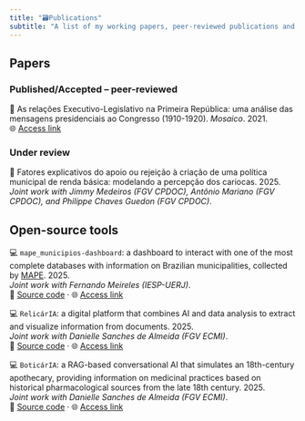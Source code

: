 ```yaml
---
title: "🗃Publications"
subtitle: "A list of my working papers, peer-reviewed publications and open-source tools"
---
```


## Papers

### Published/Accepted -- peer-reviewed

📄 As relações Executivo-Legislativo na Primeira República: uma análise das mensagens presidenciais ao Congresso (1910-1920). *Mosaico*. 2021.  
🌐 [Access link](https://periodicos.fgv.br/mosaico/article/view/82665/79990)


### Under review

📄 Fatores explicativos do apoio ou rejeição à criação de uma política municipal de renda básica: modelando a percepção dos cariocas. 2025.  
_Joint work with Jimmy Medeiros (FGV CPDOC), Antônio Mariano (FGV CPDOC), and Philippe Chaves Guedon (FGV CPDOC)_.

## Open-source tools

💻 `mape_municipios-dashboard`: a dashboard to interact with one of the most complete databases with information on Brazilian municipalities, collected by [MAPE](https://mape.org.br/). 2025.  
_Joint work with Fernando Meireles (IESP-UERJ)_.  
🔗 [Source code](https://github.com/mape-iesp/MAPEmunicipios-Dashboard) · 🌐 [Access link](https://mape-municipios-dashboard.streamlit.app/)

💻  `RelicárIA`: a digital platform that combines AI and data analysis to extract and visualize information from documents. 2025.  
_Joint work with Danielle Sanches de Almeida (FGV ECMI)_.  
🔗 [Source code](https://github.com/felipelmc/RelicarIA) · 🌐 [Access link](https://relicaria.streamlit.app/)

💻  `BoticárIA`: a RAG-based conversational AI that simulates an 18th-century apothecary, providing information on medicinal practices based on historical pharmacological sources from the late 18th century. 2025.  
_Joint work with Danielle Sanches de Almeida (FGV ECMI)_.  
🔗 [Source code](https://github.com/felipelmc/BoticarIA) · 🌐 [Access link](https://boticaria.streamlit.app/)


<!-- 
## Translations

J. Baker and I. Milligan, "Contagem e mineração de dados de investigação com Unix," translated by F. Lamarca, *Programming Historian em português*, Dec. 2021. [[link]](https://programminghistorian.org/pt/licoes/contagem-mineracao-dados-investigacao-unix)

F. Gibbs, "Instalação de Módulos Python com pip," translated by F. Lamarca, *Programming Historian em português*, Dec. 2021. [[link]](https://programminghistorian.org/pt/licoes/instalacao-modulos-python-pip)

W. Turkel and A. Crymble, "Reutilização de código e modularidade em Python," translated by F. Lamarca, *Programming Historian em português*, May 2021. [[link]](https://programminghistorian.org/pt/licoes/palavras-chave-contexto-usando-n-grams-python)

W. Turkel and A. Crymble, "Contagem de Frequências de Palavras com Python," translated by F. Lamarca, *Programming Historian em português*, Jan. 2022. [[link]](https://programminghistorian.org/pt/licoes/contar-frequencias-palavras-python)

W. Turkel and A. Crymble, "De HTML para Lista de Palavras (parte 1)," translated by F. Lamarca, *Programming Historian em português*, Oct. 2022. [[link]](https://programminghistorian.org/pt/licoes/HTML-lista-palavras-1)

W. Turkel and A. Crymble, "Normalização de Dados Textuais com Python," translated by F. Lamarca, *Programming Historian em português*, Oct. 2022. [[link]](https://programminghistorian.org/pt/licoes/normalizacao-dados-textuais-python)

W. Turkel and A. Crymble, "Criação e Visualização de Ficheiros HTML com Python," translated by F. Lamarca, *Programming Historian em português*, Oct. 2022. [[link]](https://programminghistorian.org/pt/licoes/criacao-visualizacao-ficheiros-html-python)

W. Turkel and A. Crymble, "Palavras-chave em Contexto (usando n-grams) com Python," translated by F. Lamarca, *Programming Historian em português*, Oct. 2022. [[link]](https://programminghistorian.org/pt/licoes/palavras-chave-contexto-usando-n-grams-python)

W. Turkel and A. Crymble, "Saída de Dados como um ficheiro HTML com Python," translated by F. Lamarca, *Programming Historian em português*, Oct. 2022. [[link]](https://programminghistorian.org/pt/licoes/saida-dados-ficheiro-html-python)

A. Crymble, "Download de Múltiplos Registros usando Query Strings," translated by F. Lamarca, *Programming Historian em português*, Nov. 2022. [[link]](https://programminghistorian.org/pt/licoes/download-multiplos-registros-query-strings)

W. Turkel and A. Crymble, "De HTML para Lista de Palavras (parte 2)," translated by F. Lamarca, *Programming Historian em português*, Dec. 2022. [[link]](https://programminghistorian.org/pt/licoes/HTML-lista-palavras-2) -->

